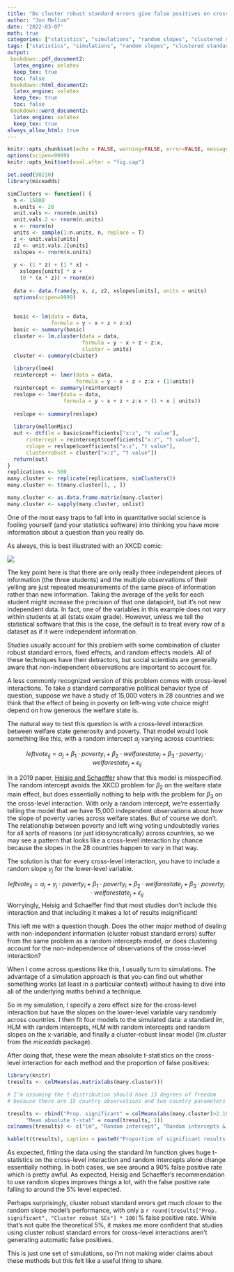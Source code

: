 ```yaml
---
title: "Do cluster robust standard errors give false positives on cross-level interactions?"
author: "Jon Mellon"
date: '2022-03-07'
math: true
categories: ["statistics", "simulations", "random slopes", "clustered standard errors", "cross-level interaction"]
tags: ["statistics", "simulations", "random slopes", "clustered standard errors", "cross-level interaction"]
output:
 bookdown::pdf_document2:
  latex_engine: xelatex
  keep_tex: true
  toc: false
 bookdown::html_document2:
  latex_engine: xelatex
  keep_tex: true
  toc: false
 bookdown::word_document2:
  latex_engine: xelatex
  keep_tex: true
always_allow_html: true
---
```


```r
knitr::opts_chunk$set(echo = FALSE, warning=FALSE, error=FALSE, message = FALSE)
options(scipen=9999)
knitr::opts_knit$set(eval.after = "fig.cap")
```

```r
set.seed(90210)
library(miceadds)

simClusters <- function() {
  n <- 15000
  n.units <- 28
  unit.vals <- rnorm(n.units)
  unit.vals.2 <- rnorm(n.units)
  x <- rnorm(n)
  units <- sample(1:n.units, n, replace = T)
  z <- unit.vals[units]
  z2 <- unit.vals.2[units]
  xslopes <- rnorm(n.units)
  
  y <- (1 * z) + (1 * x) + 
    xslopes[units] * x +
    (0 * (x * z)) + rnorm(n)
  
  data <- data.frame(y, x, z, z2, xslopes[units], units = units)
  options(scipen=9999)
  
  
  basic <- lm(data = data, 
              formula = y ~ x + z + z:x)
  basic <- summary(basic)
  cluster <- lm.cluster(data = data, 
                        formula = y ~ x + z + z:x, 
                        cluster = units)
  cluster <- summary(cluster)
  
  library(lme4)
  reintercept <- lmer(data = data, 
                      formula = y ~ x + z + z:x + (1|units))
  reintercept <- summary(reintercept)
  reslope <- lmer(data = data, 
                  formula = y ~ x + z + z:x + (1 + x | units))
  
  reslope <- summary(reslope)
  
  library(mellonMisc)
  out <- dtf(lm = basic$coefficients["x:z", "t value"], 
      rintercept = reintercept$coefficients["x:z", "t value"],
      rslope = reslope$coefficients["x:z", "t value"],
      clusterrobust = cluster["x:z", "t value"])
  return(out)
}
replications <- 500
many.cluster <- replicate(replications, simClusters())
many.cluster <- t(many.cluster[1, , ])

many.cluster <- as.data.frame.matrix(many.cluster)
many.cluster <- sapply(many.cluster, unlist)

```

One of the most easy traps to fall into in quantitative social science is fooling yourself (and your statistics software) into thinking you have more information about a question than you really do.

As always, this is best illustrated with an XKCD comic:

![](https://imgs.xkcd.com/comics/slope_hypothesis_testing_2x.png)

The key point here is that there are only really three independent pieces of information (the three students) and the multiple observations of their yelling are just repeated measurements of the same piece of information rather than new information. Taking the average of the yells for each student might increase the precision of that one datapoint, but it's not new independent data. In fact, one of the variables in this example does not vary within students at all (stats exam grade). However, unless we tell the statistical software that this is the case, the default is to treat every row of a dataset as if it were independent information.

Studies usually account for this problem with some combination of cluster robust standard errors, fixed effects, and random effects models. All of these techniques have their detractors, but social scientists are generally aware that non-independent observations are important to account for.

A less commonly recognized version of this problem comes with cross-level interactions. To take a standard comparative political behavior type of question, suppose we have a study of 15,000 voters in 28 countries and we think that the effect of being in poverty on left-wing vote choice might depend on how generous the welfare state is.

The natural way to test this question is with a cross-level interaction between welfare state generosity and poverty. That model would look something like this, with a random intercept $\alpha_{j}$ varying across countries:

$$
leftvote_{ij} = \alpha_{j} + \beta_1 \cdot poverty_i + \beta_2 \cdot welfarestate_j + \beta_3 \cdot poverty_i \cdot welfarestate_j + \epsilon_{ij}
$$

In a 2019 paper, [Heisig and Schaeffer](https://academic.oup.com/esr/article/35/2/258/5306121?login=true) show that this model is misspecified. The random intercept avoids the XKCD problem for $\beta_2$ on the welfare state main effect, but does essentially nothing to help with the problem for $\beta_3$ on the cross-level interaction. With only a random intercept, we're essentially telling the model that we have 15,000 independent observations about how the slope of poverty varies across welfare states. But of course we don't. The relationship between poverty and left wing voting undoubtedly varies for all sorts of reasons (or just idiosyncratically) across countries, so we may see a pattern that looks like a cross-level interaction by chance because the slopes in the 28 countries happen to vary in that way.

The solution is that for every cross-level interaction, you have to include a random slope $\gamma_{j}$ for the lower-level variable.

$$
leftvote_{ij} = \alpha_{j} + \gamma_{j} \cdot poverty_i + 
\beta_1 \cdot poverty_i + \beta_2 \cdot welfarestate_j + \beta_3 \cdot poverty_i \cdot welfarestate_j + \epsilon_{ij}
$$ Worryingly, Heisig and Schaeffer find that most studies don't include this interaction and that including it makes a lot of results insignificant!

This left me with a question though. Does the other major method of dealing with non-independent information (cluster robust standard errors) suffer from the same problem as a random intercepts model, or does clustering account for the non-independence of observations of the cross-level interaction?

When I come across questions like this, I usually turn to simulations. The advantage of a simulation approach is that you can find out whether something works (at least in a particular context) without having to dive into all of the underlying maths behind a technique.

So in my simulation, I specify a zero effect size for the cross-level interaction but have the slopes on the lower-level variable vary randomly across countries. I then fit four models to the simulated data: a standard *lm*, HLM with random intercepts, HLM with random intercepts and random slopes on the x-variable, and finally a cluster-robust linear model (*lm.cluster* from the *miceadds* package).

After doing that, these were the mean absolute t-statistics on the cross-level interaction for each method and the proportion of false positives:

```r
library(knitr)
tresults <- colMeans(as.matrix(abs(many.cluster)))

# I'm assuming the t-distribution should have 13 degrees of freedom 
# because there are 15 country observations and two country parameters

tresults <- rbind("Prop. significant" = colMeans(abs(many.cluster)>2.16), 
      "Mean absolute t-stat" = round(tresults, 1))
colnames(tresults) <- c("lm", "Random intercept", "Random intercepts & slopes", "Cluster robust SEs")

kable(t(tresults), caption = paste0("Proportion of significant results and mean absolute t-statistics for cross-level interactions. Results shown for each model type across ", replications, " simulations."))

```

As expected, fitting the data using the standard *lm* function gives huge t-statistics on the cross-level interaction and random intercepts alone change essentially nothing. In both cases, we see around a 90% false positive rate which is pretty awful. As expected, Heisig and Schaeffer's recommendation to use random slopes improves things a lot, with the false positive rate falling to around the 5% level expected.

Perhaps surprisingly, cluster robust standard errors get much closer to the random slope model's performance, with only a `r round(tresults["Prop. significant", "Cluster robust SEs"] * 100)`% false positive rate. While that's not quite the theoretical 5%, it makes me more confident that studies using cluster robust standard errors for cross-level interactions aren't generating automatic false positives.

This is just one set of simulations, so I'm not making wider claims about these methods but this felt like a useful thing to share.
